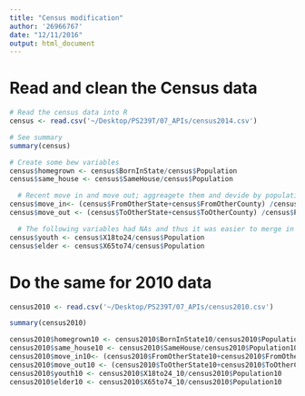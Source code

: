 ```yaml
---
title: "Census modification"
author: '26966767'
date: "12/11/2016"
output: html_document
---
```


# Read and clean the Census data

```r
# Read the census data into R
census <- read.csv('~/Desktop/PS239T/07_APIs/census2014.csv')

# See summary
summary(census)

# Create some bew variables 
census$homegrown <- census$BornInState/census$Population
census$same_house <- census$SameHouse/census$Population

  # Recent move in and move out; aggreagete them and devide by population
census$move_in<- (census$FromOtherState+census$FromOtherCounty) /census$Population
census$move_out <- (census$ToOtherState+census$ToOtherCounty) /census$Population

  # The following variables had NAs and thus it was easier to merge in R rather than in Python
census$youth <- census$X18to24/census$Population
census$elder <- census$X65to74/census$Population

```

# Do the same for 2010 data

```r


census2010 <- read.csv('~/Desktop/PS239T/07_APIs/census2010.csv')

summary(census2010)

census2010$homegrown10 <- census2010$BornInState10/census2010$Population10
census2010$same_house10 <- census2010$SameHouse/census2010$Population10
census2010$move_in10<- (census2010$FromOtherState10+census2010$FromOtherCounty10) /census2010$Population10
census2010$move_out10 <- (census2010$ToOtherState10+census2010$ToOtherCounty10) /census2010$Population10
census2010$youth10 <- census2010$X18to24_10/census2010$Population10
census2010$elder10 <- census2010$X65to74_10/census2010$Population10

```
